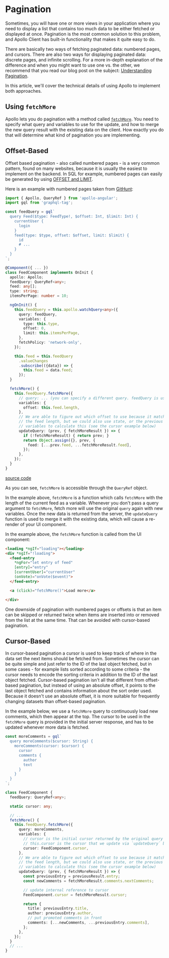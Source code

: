 # Pagination

Sometimes, you will have one or more views in your application where you need to display a list that contains too much data to be either fetched or displayed at once. Pagination is the most common solution to this problem, and Apollo Client has built-in functionality that makes it quite easy to do.

There are basically two ways of fetching paginated data: numbered pages, and cursors. There are also two ways for displaying paginated data: discrete pages, and infinite scrolling. For a more in-depth explanation of the difference and when you might want to use one vs. the other, we recommend that you read our blog post on the subject: [Understanding Pagination](https://blog.apollographql.com/understanding-pagination-rest-graphql-and-relay-b10f835549e7).

In this article, we'll cover the technical details of using Apollo to implement both approaches.


## Using `fetchMore`

Apollo lets you do pagination with a method called [`fetchMore`](../features/cache-updates#incremental-loading-fetchmore). You need to specify what query and variables to use for the update, and how to merge the new query result with the existing data on the client. How exactly you do that will determine what kind of pagination you are implementing.

## Offset-Based

Offset based pagination - also called numbered pages - is a very common pattern, found on many websites, because it is usually the easiest to implement on the backend. In SQL for example, numbered pages can easily be generated by using [OFFSET and LIMIT](https://www.postgresql.org/docs/8.2/static/queries-limit.html).

Here is an example with numbered pages taken from [GitHunt](https://github.com/apollographql/githunt-angular):

```ts
import { Apollo, QueryRef } from 'apollo-angular';
import gql from 'graphql-tag';

const feedQuery = gql`
  query Feed($type: FeedType!, $offset: Int, $limit: Int) {
    currentUser {
      login
    }
    feed(type: $type, offset: $offset, limit: $limit) {
      id
      # ...
    }
  }
`;

@Component({ ... })
class FeedComponent implements OnInit {
  apollo: Apollo;
  feedQuery: QueryRef<any>;
  feed: any[];
  type: string;
  itemsPerPage: number = 10;

  ngOnInit() {
    this.feedQuery = this.apollo.watchQuery<any>({
      query: feedQuery,
      variables: {
        type: this.type,
        offset: 0,
        limit: this.itemsPerPage,
      },
      fetchPolicy: 'network-only',
    });

    this.feed = this.feedQuery
      .valueChanges
      .subscribe(({data}) => {
        this.feed = data.feed;
      });
  }

  fetchMore() {
    this.feedQuery.fetchMore({
      // query: ... (you can specify a different query. feedQuery is used by default)
      variables: {
        offset: this.feed.length,
      },
      // We are able to figure out which offset to use because it matches
      // the feed length, but we could also use state, or the previous
      // variables to calculate this (see the cursor example below)
      updateQuery: (prev, { fetchMoreResult }) => {
        if (!fetchMoreResult) { return prev; }
        return Object.assign({}, prev, {
          feed: [...prev.feed, ...fetchMoreResult.feed],
        });
      },
    });
  }
}
```
[source code](https://github.com/apollographql/githunt-angular)

As you can see, `fetchMore` is accessible through the `QueryRef` object.

In the example above, `fetchMore` is a function which calls `fetchMore` with the length of the current feed as a variable. Whenever you don't pass a query argument to `fetchMore`, fetch more will use the original `query` again with new variables. Once the new data is returned from the server, the `updateQuery` function is used to merge it with the existing data, which will cause a re-render of your UI component.

In the example above, the `fetchMore` function is called from the UI component:

```html
<loading *ngIf="loading"></loading>
<div *ngIf="!loading">
  <feed-entry
    *ngFor="let entry of feed"
    [entry]="entry"
    [currentUser]="currentUser"
    (onVote)="onVote($event)">
  </feed-entry>

  <a (click)="fetchMore()">Load more</a>

</div>
```

One downside of pagination with numbered pages or offsets is that an item can be skipped or returned twice when items are inserted into or removed from the list at the same time. That can be avoided with cursor-based pagination.

## Cursor-Based

In cursor-based pagination a cursor is used to keep track of where in the data set the next items should be fetched from. Sometimes the cursor can be quite simple and just refer to the ID of the last object fetched, but in some cases - for example lists sorted according to some criteria - the cursor needs to encode the sorting criteria in addition to the ID of the last object fetched. Cursor-based pagination isn't all that different from offset-based pagination, but instead of using an absolute offset, it points to the last object fetched and contains information about the sort order used. Because it doesn't use an absolute offset, it is more suitable for frequently changing datasets than offset-based pagination.

In the example below, we use a `fetchMore` query to continuously load new comments, which then appear at the top. The cursor to be used in the `fetchMore` query is provided in the initial server response, and has to be updated whenever more data is fetched.

```ts
const moreComments = gql`
  query moreComments($cursor: String) {
    moreComments(cursor: $cursor) {
      cursor
      comments {
        author
        text
      }
    }
  }
`;

class FeedComponent {
  feedQuery: QueryRef<any>;

  static cursor: any;

  // ...
  fetchMore() {
    this.feedQuery.fetchMore({
      query: moreComments,
      variables: {
        // cursor is the initial cursor returned by the original query
        // this.cursor is the cursor that we update via `updateQuery` below
        cursor: FeedComponent.cursor,
      },
      // We are able to figure out which offset to use because it matches
      // the feed length, but we could also use state, or the previous
      // variables to calculate this (see the cursor example below)
      updateQuery: (prev, { fetchMoreResult }) => {
        const previousEntry = previousResult.entry;
        const newComments = fetchMoreResult.comments.nextComments;

        // update internal reference to cursor
        FeedComponent.cursor = fetchMoreResult.cursor;

        return {
          title: previousEntry.title,
          author: previousEntry.author,
          // put promoted comments in front
          comments: [...newComments, ...previousEntry.comments],
        };
      },
    });
  }
  // ...
}
```
